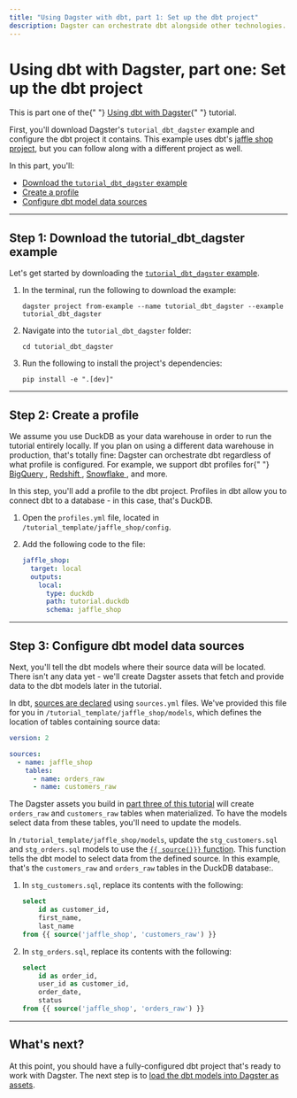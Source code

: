 ```yaml
---
title: "Using Dagster with dbt, part 1: Set up the dbt project"
description: Dagster can orchestrate dbt alongside other technologies.
---
```


# Using dbt with Dagster, part one: Set up the dbt project

<Note>
  This is part one of the{" "}
  <a href="/integrations/dbt/using-dbt-with-dagster">Using dbt with Dagster</a>{" "}
  tutorial.
</Note>

First, you'll download Dagster's `tutorial_dbt_dagster` example and configure the dbt project it contains. This example uses dbt's [jaffle shop project](https://github.com/dbt-labs/jaffle_shop), but you can follow along with a different project as well.

In this part, you'll:

- [Download the `tutorial_dbt_dagster` example](#step-1-download-the-tutorial_dbt_dagster-example)
- [Create a profile](#step-2-create-a-profile)
- [Configure dbt model data sources](#step-3-configure-dbt-model-data-sources)

---

## Step 1: Download the tutorial_dbt_dagster example

Let's get started by downloading the [`tutorial_dbt_dagster` example](https://github.com/dagster-io/dagster/tree/master/examples/tutorial_dbt_dagster).

1. In the terminal, run the following to download the example:

   ```shell
   dagster project from-example --name tutorial_dbt_dagster --example tutorial_dbt_dagster
   ```

2. Navigate into the `tutorial_dbt_dagster` folder:

   ```shell
   cd tutorial_dbt_dagster
   ```

3. Run the following to install the project's dependencies:

   ```shell
   pip install -e ".[dev]"
   ```

---

## Step 2: Create a profile

<Note>
  We assume you use DuckDB as your data warehouse in order to run the tutorial
  entirely locally. If you plan on using a different data warehouse in
  production, that's totally fine: Dagster can orchestrate dbt regardless of
  what profile is configured. For example, we support dbt profiles for{" "}
  <a href="https://docs.getdbt.com/reference/warehouse-setups/bigquery-setup">
    BigQuery
  </a>
  , <a href="https://docs.getdbt.com/reference/warehouse-setups/redshift-setup">
    Redshift
  </a>, <a href="https://docs.getdbt.com/reference/warehouse-setups/snowflake-setup">
    Snowflake
  </a>, and more.
</Note>

In this step, you'll add a profile to the dbt project. Profiles in dbt allow you to connect dbt to a database - in this case, that's DuckDB.

1. Open the `profiles.yml` file, located in `/tutorial_template/jaffle_shop/config`.

2. Add the following code to the file:

   ```yaml
   jaffle_shop:
     target: local
     outputs:
       local:
         type: duckdb
         path: tutorial.duckdb
         schema: jaffle_shop
   ```

---

## Step 3: Configure dbt model data sources

Next, you'll tell the dbt models where their source data will be located. There isn't any data yet - we'll create Dagster assets that fetch and provide data to the dbt models later in the tutorial.

In dbt, [sources are declared](https://docs.getdbt.com/docs/building-a-dbt-project/using-sources#declaring-a-source) using `sources.yml` files. We've provided this file for you in `/tutorial_template/jaffle_shop/models`, which defines the location of tables containing source data:

```yaml
version: 2

sources:
  - name: jaffle_shop
    tables:
      - name: orders_raw
      - name: customers_raw
```

The Dagster assets you build in [part three of this tutorial](/integrations/dbt/using-dbt-with-dagster/upstream-assets) will create `orders_raw` and `customers_raw` tables when materialized. To have the models select data from these tables, you'll need to update the models.

In `/tutorial_template/jaffle_shop/models`, update the `stg_customers.sql` and `stg_orders.sql` models to use the [`{{ source()}}` function](https://docs.getdbt.com/reference/dbt-jinja-functions/source). This function tells the dbt model to select data from the defined source. In this example, that's the `customers_raw` and `orders_raw` tables in the DuckDB database:.

1. In `stg_customers.sql`, replace its contents with the following:

   ```sql
   select
       id as customer_id,
       first_name,
       last_name
   from {{ source('jaffle_shop', 'customers_raw') }}
   ```

2. In `stg_orders.sql`, replace its contents with the following:

   ```sql
   select
       id as order_id,
       user_id as customer_id,
       order_date,
       status
   from {{ source('jaffle_shop', 'orders_raw') }}
   ```

---

## What's next?

At this point, you should have a fully-configured dbt project that's ready to work with Dagster. The next step is to [load the dbt models into Dagster as assets](/integrations/dbt/using-dbt-with-dagster/load-dbt-models).
